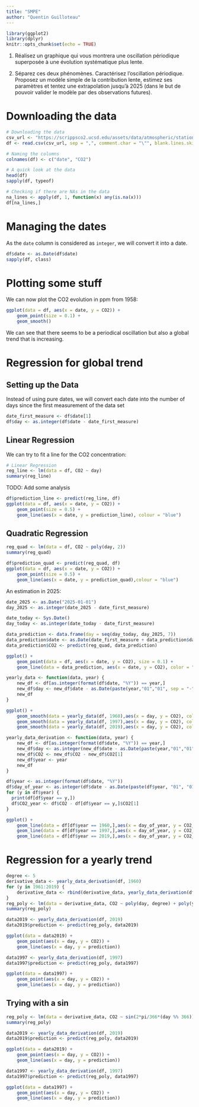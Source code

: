 ```yaml
---
title: "SMPE"
author: "Quentin Guilloteau"
---
```


```r
library(ggplot2)
library(dplyr)
knitr::opts_chunk$set(echo = TRUE)
```

1. Réalisez un graphique qui vous montrera une oscillation périodique superposée à une évolution systématique plus lente.

2. Séparez ces deux phénomènes. Caractérisez l'oscillation périodique. Proposez un modèle simple de la contribution lente, estimez ses paramètres et tentez une extrapolation jusqu'à 2025 (dans le but de pouvoir valider le modèle par des observations futures).

# Downloading the data

```r
# Downloading the data
csv_url <- "https://scrippsco2.ucsd.edu/assets/data/atmospheric/stations/in_situ_co2/weekly/weekly_in_situ_co2_mlo.csv"
df <- read.csv(csv_url, sep = ",", comment.char = "\"", blank.lines.skip=TRUE, strip.white=TRUE, skip=44, header=FALSE)

# Naming the columns
colnames(df) <- c("date", "CO2")

# A quick look at the data
head(df)
sapply(df, typeof)

# Checking if there are NAs in the data
na_lines <- apply(df, 1, function(x) any(is.na(x)))
df[na_lines,]
```
# Managing the dates

As the ``date`` column is considered as ``integer``, we will convert it into a date.

```r
df$date <- as.Date(df$date)
sapply(df, class)
```

# Plotting some stuff

We can now plot the CO2 evolution in ppm from 1958:
```r
ggplot(data = df, aes(x = date, y = CO2)) +
    geom_point(size = 0.1) +
    geom_smooth()
```
We can see that there seems to be a periodical oscillation but also a global trend that is increasing.

# Regression for global trend

## Setting up the Data

Instead of using pure dates, we will convert each date into the number of days since the first measurement of the data set
```r
date_first_measure <- df$date[1]
df$day <- as.integer(df$date - date_first_measure)
```

## Linear Regression

We can try to fit a line for the CO2 concentration:

```r
# Linear Regression
reg_line <- lm(data = df, CO2 ~ day)
summary(reg_line)
```
TODO: Add some analysis

```r
df$prediction_line <- predict(reg_line, df)
ggplot(data = df, aes(x = date, y = CO2)) +
    geom_point(size = 0.5) +
    geom_line(aes(x = date, y = prediction_line), colour = "blue")
```
## Quadratic Regression

```r
reg_quad <- lm(data = df, CO2 ~ poly(day, 2))
summary(reg_quad)
```

```r
df$prediction_quad <- predict(reg_quad, df)
ggplot(data = df, aes(x = date, y = CO2)) +
    geom_point(size = 0.5) +
    geom_line(aes(x = date, y = prediction_quad),colour = "blue")
```

An estimation in 2025:

```r
date_2025 <- as.Date("2025-01-01")
day_2025 <- as.integer(date_2025 - date_first_measure)

date_today <- Sys.Date()
day_today <- as.integer(date_today - date_first_measure)

data_prediction <- data.frame(day = seq(day_today, day_2025, 7))
data_prediction$date <- as.Date(date_first_measure + data_prediction$day)
data_prediction$CO2 <- predict(reg_quad, data_prediction)

ggplot() +
    geom_point(data = df, aes(x = date, y = CO2), size = 0.1) +
    geom_line(data = data_prediction, aes(x = date, y = CO2), color = "red")
```

```r
yearly_data <- function(data, year) {
    new_df <- df[as.integer(format(df$date, "%Y")) == year,]
    new_df$day <- new_df$date - as.Date(paste(year,"01","01", sep = "-"))
    new_df
}

ggplot() +
    geom_smooth(data = yearly_data(df, 1960),aes(x = day, y = CO2), color = "green") +
    geom_smooth(data = yearly_data(df, 1997),aes(x = day, y = CO2), color = "blue") +
    geom_smooth(data = yearly_data(df, 2019),aes(x = day, y = CO2), color = "red")
```

```r
yearly_data_derivation <- function(data, year) {
    new_df <- df[as.integer(format(df$date, "%Y")) == year,]
    new_df$day <- as.integer(new_df$date - as.Date(paste(year,"01","01", sep = "-")))
    new_df$CO2 <- new_df$CO2 - new_df$CO2[1]
    new_df$year <- year
    new_df
}

df$year <- as.integer(format(df$date, "%Y"))
df$day_of_year <- as.integer(df$date - as.Date(paste(df$year, "01", "01", sep = "-")))
for (y in df$year) {
  print(df[df$year == y,])
  df$CO2_year <- df$CO2 - df[df$year == y,]$CO2[1]
}

ggplot() +
    geom_line(data = df[df$year == 1960,],aes(x = day_of_year, y = CO2_year), color = "green") +
    geom_line(data = df[df$year == 1997,],aes(x = day_of_year, y = CO2_year), color = "blue") +
    geom_line(data = df[df$year == 2019,],aes(x = day_of_year, y = CO2_year), color = "red")
```

# Regression for a yearly trend

```r
degree <- 5
derivative_data <- yearly_data_derivation(df, 1960)
for (y in 1961:2019) {
    derivative_data <- rbind(derivative_data, yearly_data_derivation(df, y))
}
reg_poly <- lm(data = derivative_data, CO2 ~ poly(day, degree) + poly(year, 2))
summary(reg_poly)

```

```r
data2019 <- yearly_data_derivation(df, 2019)
data2019$prediction <- predict(reg_poly, data2019)

ggplot(data = data2019) +
    geom_point(aes(x = day, y = CO2)) +
    geom_line(aes(x = day, y = prediction))

data1997 <- yearly_data_derivation(df, 1997)
data1997$prediction <- predict(reg_poly, data1997)

ggplot(data = data1997) +
    geom_point(aes(x = day, y = CO2)) +
    geom_line(aes(x = day, y = prediction))

```

## Trying with a sin

```r
reg_poly <- lm(data = derivative_data, CO2 ~ sin(2*pi/366*(day %% 366)) + cos(2*pi/366*(day %% 366)) + poly(day, 2))
summary(reg_poly)

data2019 <- yearly_data_derivation(df, 2019)
data2019$prediction <- predict(reg_poly, data2019)

ggplot(data = data2019) +
    geom_point(aes(x = day, y = CO2)) +
    geom_line(aes(x = day, y = prediction))

data1997 <- yearly_data_derivation(df, 1997)
data1997$prediction <- predict(reg_poly, data1997)

ggplot(data = data1997) +
    geom_point(aes(x = day, y = CO2)) +
    geom_line(aes(x = day, y = prediction))

```

